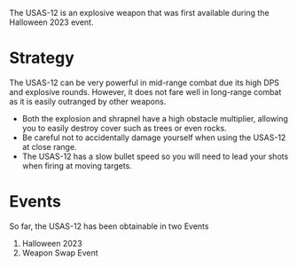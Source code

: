 
<Event />

The USAS-12 is an explosive weapon that was first available during the Halloween 2023 event.

# Strategy

The USAS-12 can be very powerful in mid-range combat due its high DPS and explosive rounds. However, it does not fare well in long-range combat as it is easily outranged by other weapons.

- Both the explosion and shrapnel have a high obstacle multiplier, allowing you to easily destroy cover such as trees or even rocks.
- Be careful not to accidentally damage yourself when using the USAS-12 at close range.
- The USAS-12 has a slow bullet speed so you will need to lead your shots when firing at moving targets.

# Events
So far, the USAS-12 has been obtainable in two Events

1. Halloween 2023
2. Weapon Swap Event

